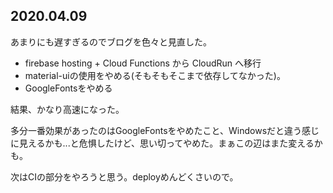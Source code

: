 
## 2020.04.09
あまりにも遅すぎるのでブログを色々と見直した。
- firebase hosting + Cloud Functions から CloudRun へ移行
- material-uiの使用をやめる(そもそもそこまで依存してなかった)。
- GoogleFontsをやめる

結果、かなり高速になった。

<TwitterCard id='1253730281426530304' />

多分一番効果があったのはGoogleFontsをやめたこと、Windowsだと違う感じに見えるかも...と危惧したけど、思い切ってやめた。まぁこの辺はまた変えるかも。

次はCIの部分をやろうと思う。deployめんどくさいので。